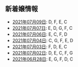 新着嬢情報
----

- [2021年07月09日](/new/2021-07-09): D, F, E, C
- [2021年07月07日](/new/2021-07-07): E, D, G, F, C
- [2021年07月06日](/new/2021-07-06): E, C, F, D
- [2021年07月04日](/new/2021-07-04): C, G, F, E, D
- [2021年07月03日](/new/2021-07-03): F, D, E, C
- [2021年07月02日](/new/2021-07-02): D, E, C, F, G
- [2021年06月28日](/new/2021-06-28): E, G, F, D, C
